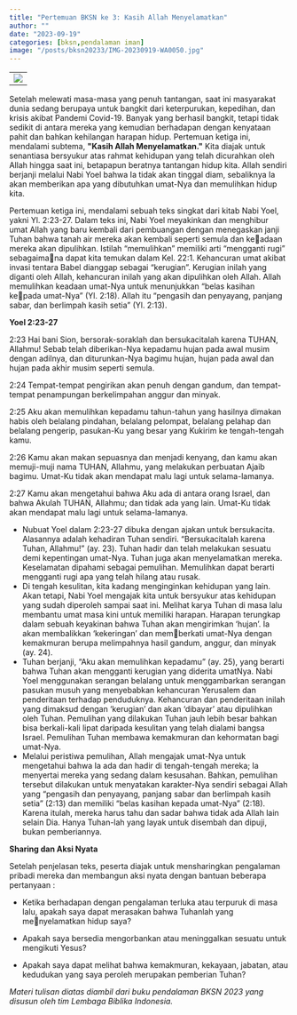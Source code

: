 ```yaml
---
title: "Pertemuan BKSN ke 3: Kasih Allah Menyelamatkan"
author: ""
date: "2023-09-19"
categories: [bksn,pendalaman iman]
image: "/posts/bksn20233/IMG-20230919-WA0050.jpg"
---
```


|                                               |
|-----------------------------------------------|
| ![](/posts/bksn20233/IMG-20230919-WA0027.jpg) |

Setelah melewati masa-masa yang
penuh tantangan, saat ini masyarakat dunia sedang berupaya untuk
bangkit dari keterpurukan, kepedihan, dan krisis akibat Pandemi
Covid-19. Banyak yang berhasil bangkit, tetapi tidak sedikit di antara
mereka yang kemudian berhadapan dengan kenyataan pahit dan bahkan
kehilangan harapan hidup.
Pertemuan ketiga ini, mendalami subtema,
**\"Kasih Allah Menyelamatkan.\"** Kita diajak untuk senantiasa bersyukur
atas rahmat kehidupan yang telah dicurahkan oleh Allah hingga saat
ini, betapapun beratnya tantangan hidup kita. Allah sendiri berjanji
melalui Nabi Yoel bahwa Ia tidak akan tinggal diam, sebaliknya Ia akan
memberikan apa yang dibutuhkan umat-Nya dan memulihkan hidup
kita.

Pertemuan ketiga ini, mendalami sebuah teks singkat dari kitab Nabi Yoel, yakni Yl. 2:23-27. Dalam teks ini, Nabi Yoel meyakinkan dan menghibur
umat Allah yang baru kembali dari pembuangan dengan menegaskan 
janji Tuhan bahwa tanah air mereka akan kembali seperti semula dan keadaan mereka akan dipulihkan.
Istilah “memulihkan” memiliki arti “mengganti rugi” sebagaimana dapat kita temukan dalam Kel. 22:1. Kehancuran umat akibat invasi
tentara Babel dianggap sebagai “kerugian”. Kerugian inilah yang diganti
oleh Allah, kehancuran inilah yang akan dipulihkan oleh Allah. Allah
memulihkan keadaan umat-Nya untuk menunjukkan “belas kasihan kepada umat-Nya” (Yl. 2:18). Allah itu “pengasih dan penyayang, panjang
sabar, dan berlimpah kasih setia” (Yl. 2:13).

**Yoel 2:23-27** 

2:23 Hai bani Sion, bersorak-soraklah dan bersukacitalah karena 
TUHAN, Allahmu! Sebab telah diberikan-Nya kepadamu hujan pada
awal musim dengan adilnya, dan diturunkan-Nya bagimu hujan, hujan 
pada awal dan hujan pada akhir musim seperti semula. 

2:24 Tempat-tempat
pengirikan akan penuh dengan gandum, dan tempat-tempat penampungan berkelimpahan anggur dan minyak. 

2:25 Aku akan memulihkan kepadamu tahun-tahun yang hasilnya dimakan habis oleh belalang pindahan, 
belalang pelompat, belalang pelahap dan belalang pengerip, pasukan-Ku 
yang besar yang Kukirim ke tengah-tengah kamu. 

2:26 Kamu akan makan 
sepuasnya dan menjadi kenyang, dan kamu akan memuji-muji nama TUHAN, Allahmu, yang melakukan perbuatan Ajaib bagimu. Umat-Ku tidak
akan mendapat malu lagi untuk selama-lamanya. 

2:27 Kamu akan mengetahui bahwa Aku ada di antara orang Israel, dan bahwa Akulah TUHAN,
Allahmu; dan tidak ada yang lain. Umat-Ku tidak akan mendapat malu
lagi untuk selama-lamanya.


- Nubuat Yoel dalam 2:23-27 dibuka dengan ajakan untuk bersukacita.
Alasannya adalah kehadiran Tuhan sendiri. “Bersukacitalah karena
Tuhan, Allahmu!” (ay. 23). Tuhan hadir dan telah melakukan sesuatu
demi kepentingan umat-Nya. Tuhan juga akan menyelamatkan mereka. Keselamatan dipahami sebagai pemulihan. Memulihkan dapat
berarti mengganti rugi apa yang telah hilang atau rusak.
-	Di tengah kesulitan, kita kadang menginginkan kehidupan yang
lain. Akan tetapi, Nabi Yoel mengajak kita untuk bersyukur atas kehidupan yang sudah diperoleh sampai saat ini. Melihat karya Tuhan
di masa lalu membantu umat masa kini untuk memiliki harapan.
Harapan terungkap dalam sebuah keyakinan bahwa Tuhan akan
mengirimkan ‘hujan’. Ia akan membalikkan ‘kekeringan’ dan memberkati umat-Nya dengan kemakmuran berupa melimpahnya hasil 
gandum, anggur, dan minyak (ay. 24).
- Tuhan berjanji, “Aku akan memulihkan kepadamu” (ay. 25), yang
berarti bahwa Tuhan akan mengganti kerugian yang diderita umatNya. Nabi Yoel menggunakan serangan belalang untuk menggambarkan serangan pasukan musuh yang menyebabkan kehancuran 
Yerusalem dan penderitaan terhadap penduduknya. Kehancuran
dan penderitaan inilah yang dimaksud dengan ‘kerugian’ dan akan 
‘dibayar’ atau dipulihkan oleh Tuhan. Pemulihan yang dilakukan
Tuhan jauh lebih besar bahkan bisa berkali-kali lipat daripada kesulitan yang telah dialami bangsa Israel. Pemulihan Tuhan membawa
kemakmuran dan kehormatan bagi umat-Nya.
- Melalui peristiwa pemulihan, Allah mengajak umat-Nya untuk mengetahui bahwa Ia ada dan hadir di tengah-tengah mereka; Ia menyertai mereka yang sedang dalam kesusahan. Bahkan, pemulihan
tersebut dilakukan untuk menyatakan karakter-Nya sendiri sebagai 
Allah yang “pengasih dan penyayang, panjang sabar dan berlimpah 
kasih setia” (2:13) dan memiliki “belas kasihan kepada umat-Nya”
(2:18). Karena itulah, mereka harus tahu dan sadar bahwa tidak ada
Allah lain selain Dia. Hanya Tuhan-lah yang layak untuk disembah
dan dipuji, bukan pemberiannya. 

**Sharing dan Aksi Nyata**

Setelah penjelasan teks, peserta diajak untuk mensharingkan pengalaman pribadi mereka dan membangun  aksi nyata dengan bantuan beberapa pertanyaan :

- Ketika berhadapan dengan pengalaman terluka atau terpuruk di
masa lalu, apakah saya dapat merasakan bahwa Tuhanlah yang menyelamatkan hidup saya? 

- Apakah saya bersedia mengorbankan atau meninggalkan sesuatu
untuk mengikuti Yesus? 

- Apakah saya dapat melihat bahwa kemakmuran, kekayaan, jabatan,
atau kedudukan yang saya peroleh merupakan pemberian Tuhan?

*Materi tulisan diatas diambil dari buku pendalaman BKSN 2023 yang disusun oleh tim Lembaga Biblika Indonesia.*